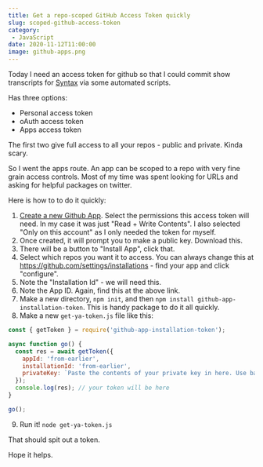 ```yaml
---
title: Get a repo-scoped GitHub Access Token quickly
slug: scoped-github-access-token
category:
 - JavaScript
date: 2020-11-12T11:00:00
image: github-apps.png
---
```


Today I need an access token for github so that I could commit show transcripts for [Syntax](https://syntax.fm) via some automated scripts.

Has three options:

* Personal access token
* oAuth access token
* Apps access token

The first two give full access to all your repos - public and private. Kinda scary.

So I went the apps route. An app can be scoped to a repo with very fine grain access controls. Most of my time was spent looking for URLs and asking for helpful packages on twitter.

Here is how to to do it quickly:

1. [Create a new Github App](https://github.com/settings/apps/new). Select the permissions this access token will need. In my case it was just "Read + Write Contents". I also selected "Only on this account" as I only needed the token for myself.
2. Once created, it will prompt you to make a public key. Download this.
3. There will be a button to "Install App", click that.
4. Select which repos you want it to access. You can always change this at <https://github.com/settings/installations> - find your app and click "configure".
5. Note the "Installation Id" - we will need this.
6. Note the App ID. Again, find this at the above link.
7. Make a new directory, `npm init`, and then `npm install github-app-installation-token`. This is handy package to do it all quickly.
8. Make a new `get-ya-token.js` file like this:

```js
const { getToken } = require('github-app-installation-token');

async function go() {
  const res = await getToken({
    appId: 'from-earlier',
    installationId: 'from-earlier',
    privateKey: `Paste the contents of your private key in here. Use backticks because it's multi-line`
  });
  console.log(res); // your token will be here
}

go();
```

9. Run it! `node get-ya-token.js`

That should spit out a token.

Hope it helps.
